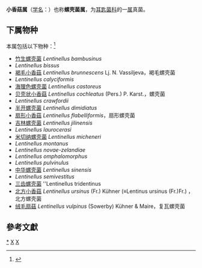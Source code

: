 {{Automatic taxobox
| taxon = Lentinellus
| authority = P. Karst (1879)
| image = Post-1-1127312702.jpg
| image_caption = Lentinellus cochleatus
| type species = 贝壳状小香菇<br>''Lentinellus cochleatus''
| type species authority = (Fr.) P. Karst (1879)
}}
'''小香菇属'''（[[学名|学名]]：{{lang|la|''Lentinellus''}}）也称'''螺壳菌属'''，为[[耳匙菌科|耳匙菌科]]的一[[属|属]]真菌。

==下属物种==
本属包括以下物种：<ref>{{cite web |title=Lentinellus P.Karst. |url=https://www.gbif.org/species/2532154 |website=GBIF}}</ref>
* [[竹生螺壳菌|竹生螺壳菌]] ''Lentinellus bambusinus''
* ''Lentinellus bissus''
* [[褐毛小香菇|褐毛小香菇]] ''Lentinellus brunnescens'' Lj. N. Vassiljeva，褐毛螺壳菌
* ''Lentinellus calyciformis''
* [[海狸色螺壳菌|海狸色螺壳菌]] ''Lentinellus castoreus''
* [[贝壳状小香菇|贝壳状小香菇]] ''Lentinellus cochleatus'' (Pers.) P. Karst.，螺壳菌
* ''Lentinellus crawfordii''
* [[半开螺壳菌|半开螺壳菌]] ''Lentinellus dimidiatus''
* [[扇形小香菇|扇形小香菇]] ''Lentinellus flabelliformis''，扇形螺壳菌
* [[吉林螺壳菌|吉林螺壳菌]] ''Lentinellus jilinensis''
* ''Lentinellus laurocerasi''
* [[米切纳螺壳菌|米切纳螺壳菌]] ''Lentinellus micheneri''
* ''Lentinellus montanus''
* ''Lentinellus novae-zelandiae''
* ''Lentinellus omphalomorphus''
* ''Lentinellus pulvinulus''
* [[中华螺壳菌|中华螺壳菌]] ''Lentinellus sinensis''
* ''Lentinellus semivestitus''
* [[三齿螺壳菌|三齿螺壳菌]] ''Lentinellus tridentinus
* [[北方小香菇|北方小香菇]] ''Lentinellus ursinus'' (Fr.) Kühner (≡Lentinus ursinus (Fr.)Fr.) ，北方螺壳菌
* [[绒毛扇菇|绒毛扇菇]] ''Lentinellus vulpinus'' (Sowerby) Kühner & Maire，复瓦螺壳菌

==參考文獻==
{{reflist}}

{{taxonbar}}

[[Category:_小香菇属|*]]
[[Category:_耳匙菌科|X]]
[[Category:_1879年描述的分类群|X]]